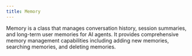 ```yaml
---
title: Memory
---
```


Memory is a class that manages conversation history, session summaries, and long-term user memories for AI agents. It provides comprehensive memory management capabilities including adding new memories, searching memories, and deleting memories.

<Snippet file="agent-memory-reference.mdx" />
